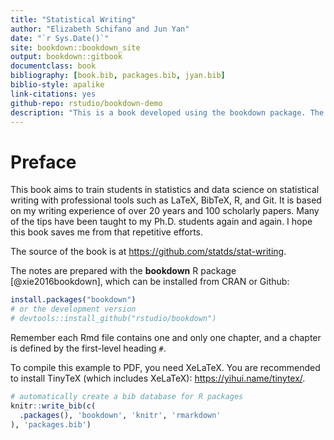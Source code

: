 ```yaml
--- 
title: "Statistical Writing"
author: "Elizabeth Schifano and Jun Yan"
date: "`r Sys.Date()`"
site: bookdown::bookdown_site
output: bookdown::gitbook
documentclass: book
bibliography: [book.bib, packages.bib, jyan.bib]
biblio-style: apalike
link-citations: yes
github-repo: rstudio/bookdown-demo
description: "This is a book developed using the bookdown package. The output format for this example is bookdown::gitbook."
---
```


# Preface {-}

This book aims to train students in statistics and data science on statistical
writing with professional tools such as LaTeX, BibTeX, R, and Git. It is based
on my writing experience of over 20 years and 100 scholarly papers. Many of the
tips have been taught to my Ph.D. students again and again. I hope this book
saves me from that repetitive efforts.


The source of the book is at
<https://github.com/statds/stat-writing>.


The notes are prepared with the **bookdown** R package [@xie2016bookdown], which
can be installed from CRAN or Github: 

```r
install.packages("bookdown")
# or the development version
# devtools::install_github("rstudio/bookdown")
```

Remember each Rmd file contains one and only one chapter, and a chapter is
defined by the first-level heading `#`.


To compile this example to PDF, you need XeLaTeX. You are recommended to install
TinyTeX (which includes XeLaTeX): <https://yihui.name/tinytex/>.


```r
# automatically create a bib database for R packages
knitr::write_bib(c(
  .packages(), 'bookdown', 'knitr', 'rmarkdown'
), 'packages.bib')
```
